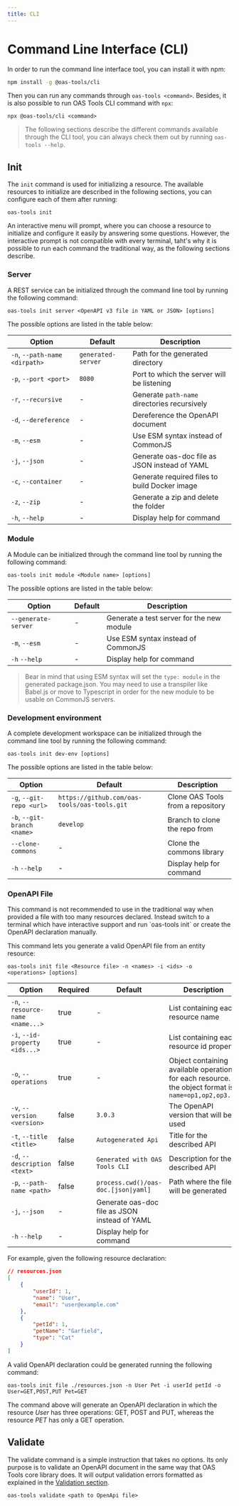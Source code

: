 ```yaml
---
title: CLI
---
```



# Command Line Interface (CLI)
In order to run the command line interface tool, you can install it with npm:
```sh
npm install -g @oas-tools/cli
```
Then you can run any commands through `oas-tools <command>`. Besides, it is also possible to run OAS Tools CLI command with `npx`:

```
npx @oas-tools/cli <command>
```

> The following sections describe the different commands available through the CLI tool, you can always check them out by running `oas-tools --help`.

## Init
The `init` command is used for initializing a resource. The available resources to initialize are described in the following sections, you can configure each of them after running:

```
oas-tools init
```

An interactive menu will prompt, where you can choose a resource to initialize and configure it easily by answering some questions. However, the interactive prompt is not compatible with every terminal, taht's why it is possible to run each command the traditional way, as the following sections describe.

### Server
A REST service can be initialized through the command line tool by running the following command:

```
oas-tools init server <OpenAPI v3 file in YAML or JSON> [options]
```

The possible options are listed in the table below:

| **Option**                    | **Default**        |                **Description**                |
|-------------------------------|--------------------|-----------------------------------------------|
| `-n`, `--path-name <dirpath>` | `generated-server` | Path for the generated directory              |
| `-p`, `--port <port>`         | `8080`             | Port to which the server will be listening    |
| `-r`, `--recursive`           | -                  | Generate `path-name` directories recursively  |
| `-d`, `--dereference`         | -                  | Dereference the OpenAPI document              |
| `-m`, `--esm`                 | -                  | Use ESM syntax instead of CommonJS            |
| `-j`, `--json`                | -                  | Generate oas-doc file as JSON instead of YAML |
| `-c`, `--container`           | -                  | Generate required files to build Docker image |
| `-z`, `--zip`                 | -                  | Generate a zip and delete the folder          |
| `-h`, `--help`                | -                  | Display help for command                      |


### Module
A Module can be initialized through the command line tool by running the following command:

```
oas-tools init module <Module name> [options]
```

The possible options are listed in the table below:

| **Option**          | **Default** | **Description**                           |
|---------------------|-------------|-------------------------------------------|
| `--generate-server` | -           | Generate a test server for the new module |
| `-m`, `--esm`       | -           | Use ESM syntax instead of CommonJS        |
| `-h` `--help`       | -           | Display help for command                  |

> Bear in mind that using ESM syntax will set the `type: module` in the generated package.json. You may need to use a transpiler like Babel.js or move to Typescript in order for the new module to be usable on CommonJS servers.

### Development environment
A complete development workspace can be initialized through the command line tool by running the following command:

```
oas-tools init dev-env [options]
```

The possible options are listed in the table below:

| **Option**                   | **Default**                                  | **Description**                   |
|------------------------------|----------------------------------------------|-----------------------------------|
| `-g`, `--git-repo <url>`     | `https://github.com/oas-tools/oas-tools.git` | Clone OAS Tools from a repository |
| `-b`,  `--git-branch <name>` | `develop`                                    | Branch to clone the repo from     |
| `--clone-commons`            | -                                            | Clone the commons library         |
| `-h` `--help`                | -                                            | Display help for command          |

### OpenAPI File
<Callout type="warning" emoji="⚠">
This command is not recommended to use in the traditional way when provided a file with too many resources declared. Instead switch to a terminal which have interactive support and run `oas-tools init` or create the OpenAPI declaration manually.
</Callout>

This command lets you generate a valid OpenAPI file from an entity resource:

```
oas-tools init file <Resource file> -n <names> -i <ids> -o <operations> [options]
```

| **Option** | **Required** | **Default** | **Description** |
|---|---|---|---|
| `-n`, `--resource-name <name...>` | true | - | List containing each resource name |
| `-i`,  `--id-property <ids...>` | true | - | List containing each resource id property |
| `-o`, `--operations` | true | - | Object containing available operations for each resource. the object format is: `name=op1,op2,op3...` |
| `-v`, `--version <version>` | false | `3.0.3` | The OpenAPI version that will be used |
| `-t`, `--title <title>` | false | `Autogenerated Api` | Title for the described API |
| `-d`, `--description <text>` | false | `Generated with OAS Tools CLI` | Description for the described API |
| `-p`, `--path-name <path>` | false | `process.cwd()/oas-doc.[json\|yaml]` | Path where the file will be generated |
| `-j`, `--json`                | -                  | Generate oas-doc file as JSON instead of YAML |
| `-h` `--help`       | -           | Display help for command                  |

For example, given the following resource declaration:

```json
// resources.json
[
    {
        "userId": 1,
        "name": "User",
        "email": "user@example.com"
    },
    {
        "petId": 1,
        "petName": "Garfield",
        "type": "Cat"
    }
]
```

A valid OpenAPI declaration could be generated running the following command:

```
oas-tools init file ./resources.json -n User Pet -i userId petId -o User=GET,POST,PUT Pet=GET
```

The command above will generate an OpenAPI declaration in which the resource _User_ has three operations: GET, POST and PUT, whereas the resource _PET_ has only a GET operation.

## Validate
The validate command is a simple instruction that takes no options. Its only purpose is to validate an OpenAPI document in the same way that OAS Tools core library does. It will output validation errors formatted as explained in the [Validation section](./features/validation).

```
oas-tools validate <path to OpenApi file>
```